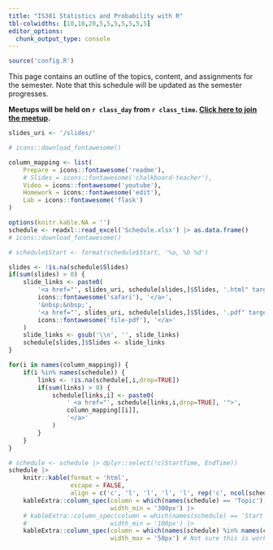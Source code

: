 ```yaml
---
title: "IS381 Statistics and Probability with R"
tbl-colwidths: [10,10,20,5,5,5,5,5,5,5]
editor_options: 
  chunk_output_type: console
---
```


```r
source('config.R')
```

This page contains an outline of the topics, content, and assignments for the semester.
Note that this schedule will be updated as the semester progresses.

**Meetups will be held on `r class_day` from `r class_time`. [Click here to join the meetup](https://us02web.zoom.us/j/81437953852?pwd=Q9bNGwoair9WGOtb4dBsI6cdi5QHUI.1).**


```r
slides_uri <- '/slides/'

# icons::download_fontawesome()

column_mapping <- list(
	Prepare = icons::fontawesome('readme'),
	# Slides = icons::fontawesome('chalkboard-teacher'),
	Video = icons::fontawesome('youtube'),
	Homework = icons::fontawesome('edit'),
	Lab = icons::fontawesome('flask')
)

options(knitr.kable.NA = '')
schedule <- readxl::read_excel('Schedule.xlsx') |> as.data.frame()
# icons::download_fontawesome()

# schedule$Start <- format(schedule$Start, '%a, %b %d')

slides <- !is.na(schedule$Slides)
if(sum(slides) > 0) {
	slide_links <- paste0(
		'<a href="', slides_uri, schedule[slides,]$Slides, '.html" target="_blank" style="text-decoration:none;">',
		icons::fontawesome('safari'), '</a>',
		'&nbsp;&nbsp;',
		'<a href="', slides_uri, schedule[slides,]$Slides, '.pdf" target="_blank" style="text-decoration:none;">',
		icons::fontawesome('file-pdf'), '</a>'
	)
	slide_links <- gsub('\\n', '', slide_links)
	schedule[slides,]$Slides <- slide_links
}

for(i in names(column_mapping)) {
	if(i %in% names(schedule)) {
		links <- !is.na(schedule[,i,drop=TRUE])
		if(sum(links) > 0) {
			schedule[links,i] <- paste0(
				' <a href="', schedule[links,i,drop=TRUE], '">',
				column_mapping[[i]],
				'</a>'
			)
		}
	}
}

# schedule <- schedule |> dplyr::select(!c(StartTime, EndTime))
schedule |>
	knitr::kable(format = 'html',
				 escape = FALSE, 
				 align = c('c', 'l', 'l', 'l', 'l', rep('c', ncol(schedule) - 5))) |>
	kableExtra::column_spec(column = which(names(schedule) == 'Topic'),
							width_min = '300px') |>
	# kableExtra::column_spec(column = which(names(schedule) == 'Start'),
	# 						width_min = '100px') |>
	kableExtra::column_spec(column = which(names(schedule) %in% names(column_mapping)),
							width_max = '50px') # Not sure this is working
```


